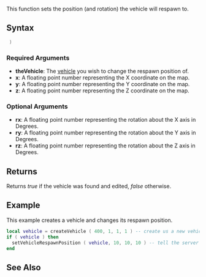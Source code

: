 
{{Server function}} 
This function sets the position (and rotation) the vehicle will respawn to.

==Syntax==
<syntaxhighlight lang="lua"> )</syntaxhighlight>
{{OOP||[[/vehicle.md|vehicle]]:setRespawnPosition|respawnPosition}}
===Required Arguments===
*'''theVehicle''': The [[/vehicle.md|vehicle]] you wish to change the respawn position of.
* '''x''': A floating point number representing the X coordinate on the map.
* '''y''': A floating point number representing the Y coordinate on the map.
* '''z''': A floating point number representing the Z coordinate on the map.

===Optional Arguments===
{{OptionalArg}}
* '''rx''': A floating point number representing the rotation about the X axis in Degrees.
* '''ry''': A floating point number representing the rotation about the Y axis in Degrees.
* '''rz''': A floating point number representing the rotation about the Z axis in Degrees.

==Returns==
Returns ''true'' if the vehicle was found and edited, ''false'' otherwise.

==Example==
This example creates a vehicle and changes its respawn position.
<syntaxhighlight lang="lua">
local vehicle = createVehicle ( 400, 1, 1, 1 ) -- create us a new vehicle
if ( vehicle ) then
  setVehicleRespawnPosition ( vehicle, 10, 10, 10 ) -- tell the server to respawn the vehicle at position (10,10,10)
end
</syntaxhighlight>

==See Also==
{{Vehicle functions}}